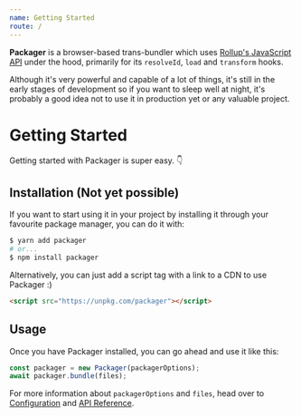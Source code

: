 ```yaml
---
name: Getting Started
route: /
---
```


**Packager** is a browser-based trans-bundler which uses [Rollup's JavaScript API](https://rollupjs.org/guide/en/#javascript-api) under the hood, primarily for its `resolveId`, `load` and `transform` hooks.

Although it's very powerful and capable of a lot of things, it's still in the early stages of development so if you want to sleep well at night, it's probably a good idea not to use it in production yet or any valuable project.

# Getting Started

Getting started with Packager is super easy. 👇

## Installation (Not yet possible)

If you want to start using it in your project by installing it through your favourite package manager, you can do it with:

```bash
$ yarn add packager
# or...
$ npm install packager
```

Alternatively, you can just add a script tag with a link to a CDN to use Packager :)

```html
<script src="https://unpkg.com/packager"></script>
```

## Usage

Once you have Packager installed, you can go ahead and use it like this:

```js
const packager = new Packager(packagerOptions);
await packager.bundle(files);
```

For more information about `packagerOptions` and `files`, head over to [Configuration](/configuration) and [API Reference](/api-reference).

